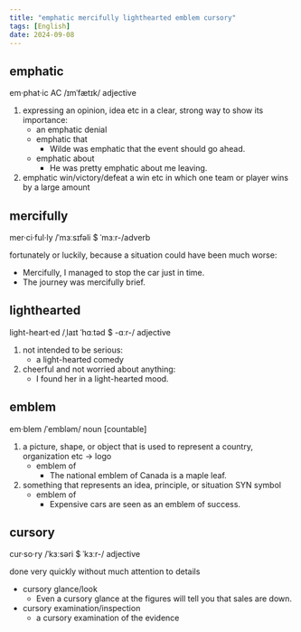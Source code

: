 ```yaml
---
title: "emphatic mercifully lighthearted emblem cursory"
tags: [English]
date: 2024-09-08
---
```


## emphatic

em·phat·ic AC /ɪmˈfætɪk/ adjective

1. expressing an opinion, idea etc in a clear, strong way to show its importance:
   - an emphatic denial
   - emphatic that
     - Wilde was emphatic that the event should go ahead.
   - emphatic about
     - He was pretty emphatic about me leaving.
2. emphatic win/victory/defeat a win etc in which one team or player wins by a large amount

## mercifully

mer·ci·ful·ly /ˈmɜːsɪfəli $ ˈmɜːr-/adverb

fortunately or luckily, because a situation could have been much worse:

- Mercifully, I managed to stop the car just in time.
- The journey was mercifully brief.

## lighthearted

light-heart·ed /ˌlaɪt ˈhɑːtəd $ -ɑːr-/ adjective

1. not intended to be serious:
   - a light-hearted comedy
2. cheerful and not worried about anything:
   - I found her in a light-hearted mood.

## emblem

em·blem /ˈembləm/ noun [countable]

1. a picture, shape, or object that is used to represent a country, organization etc → logo
   - emblem of
     - The national emblem of Canada is a maple leaf.
2. something that represents an idea, principle, or situation SYN symbol
   - emblem of
     - Expensive cars are seen as an emblem of success.

## cursory

cur·so·ry /ˈkɜːsəri $ ˈkɜːr-/ adjective

done very quickly without much attention to details

- cursory glance/look
  - Even a cursory glance at the figures will tell you that sales are down.
- cursory examination/inspection
  - a cursory examination of the evidence
